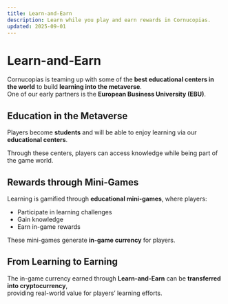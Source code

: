 ```yaml
---
title: Learn-and-Earn
description: Learn while you play and earn rewards in Cornucopias.
updated: 2025-09-01
---
```


# Learn-and-Earn

Cornucopias is teaming up with some of the **best educational centers in the world** to build **learning into the metaverse**.  
One of our early partners is the **European Business University (EBU)**.



## Education in the Metaverse

Players become **students** and will be able to enjoy learning via our **educational centers**.  

Through these centers, players can access knowledge while being part of the game world.



## Rewards through Mini-Games

Learning is gamified through **educational mini-games**, where players:  
- Participate in learning challenges  
- Gain knowledge  
- Earn in-game rewards  

These mini-games generate **in-game currency** for players.



## From Learning to Earning

The in-game currency earned through **Learn-and-Earn** can be **transferred into cryptocurrency**,  
providing real-world value for players’ learning efforts.
